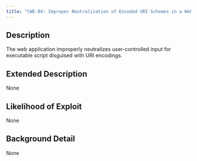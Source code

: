 ```yaml
---
title: "CWE-84: Improper Neutralization of Encoded URI Schemes in a Web Page"
---
```


## Description
The web application improperly neutralizes user-controlled input for executable script disguised with URI encodings.

## Extended Description
None

## Likelihood of Exploit
None

## Background Detail
None
        